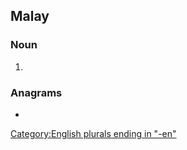 {{also|con men}}
==Malay==

===Noun===
{{head|en|noun plural form}}

# {{plural of|conman|lang=en}}

===Anagrams===
* {{anagrams|en|a=cemnno|nem con|nem. con.}}

[[Category:English plurals ending in "-en"]]